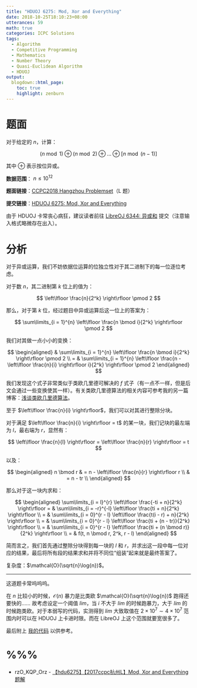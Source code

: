 ```yaml
---
title: "HDUOJ 6275: Mod, Xor and Everything"
date: 2018-10-25T18:10:23+08:00
utterances: 59
math: true
categories: ICPC Solutions
tags: 
  - Algorithm
  - Competitive Programming
  - Mathematics
  - Number Theory
  - Quasi-Euclidean Algorithm
  - HDUOJ
output:
  blogdown::html_page:
    toc: true
    highlight: zenburn
---
```


# 题面

对于给定的 $n$，计算：

$$
(n \bmod 1) \oplus (n \bmod 2) \oplus \dots \oplus [n \bmod (n - 1)]
$$

其中 $\oplus$ 表示按位异或。

**数据范围**： $n \le 10^{12}$

**题面链接**：[CCPC2018 Hangzhou Problemset](http://acm.hdu.edu.cn/downloads/CCPC2018-Hangzhou-ProblemSet.pdf)（L 题）

**提交链接**：[HDUOJ 6275: Mod, Xor and Everything](http://acm.hdu.edu.cn/showproblem.php?pid=6275)

由于 HDUOJ 卡常丧心病狂，建议读者前往 [LibreOJ 6344: 异或和](https://loj.ac/problem/6344) 提交（注意输入格式略微存在出入）。

# 分析

对于异或运算，我们不妨依据位运算的位独立性对于其二进制下的每一位逐位考虑。

对于数 $n$，其二进制第 $k$ 位上的值为：

$$
\left\lfloor \frac{n}{2^k} \right\rfloor \pmod 2
$$

那么，对于第 $k$ 位，经过题目中异或运算后这一位上的答案为：

$$
\sum\limits_{i = 1}^{n} \left\lfloor \frac{n \bmod i}{2^k} \right\rfloor \pmod 2
$$

我们对其做一点小小的变换：

$$
\begin{aligned}
& \sum\limits_{i = 1}^{n} \left\lfloor \frac{n \bmod i}{2^k} \right\rfloor \pmod 2 \\
= & \sum\limits_{i = 1}^{n} \left\lfloor \frac{n - \left\lfloor \frac{n}{i} \right\rfloor i}{2^k} \right\rfloor \pmod 2
\end{aligned}
$$

我们发现这个式子非常类似于类欧几里德可解决的 $f$ 式子（有一点不一样，但是后文会通过一些变换使其一样）。有关类欧几里德算法的相关内容可参考我的另一篇博客：[浅谈类欧几里德算法](https://codgician.me/zh-hans/posts/2018/10/quasi-euclidean-algorithm/)。

至于 $\left\lfloor \frac{n}{i} \right\rfloor$，我们可以对其进行整除分块。

对于满足 $\left\lfloor \frac{n}{i} \right\rfloor = t$ 的某一块，我们记块的最左端为 $l$，最右端为 $r$，显然有：

$$
\left\lfloor \frac{n}{l} \right\rfloor = \left\lfloor \frac{n}{r} \right\rfloor = t
$$

以及：

$$
\begin{aligned}
n \bmod r & = n - \left\lfloor \frac{n}{r} \right\rfloor r \\
& = n - tr \\
\end{aligned}
$$

那么对于这一块内求和：

$$
\begin{aligned}
\sum\limits_{i = l}^{r} \left\lfloor \frac{-ti + n}{2^k} \right\rfloor = & \sum\limits_{i = -r}^{-l} \left\lfloor \frac{ti + n}{2^k} \right\rfloor \\
= & \sum\limits_{i = 0}^{r - l} \left\lfloor \frac{t(i - r) + n}{2^k} \right\rfloor \\
= & \sum\limits_{i = 0}^{r - l} \left\lfloor \frac{ti + (n - tr)}{2^k} \right\rfloor \\
= & \sum\limits_{i = 0}^{r - l} \left\lfloor \frac{ti + (n \bmod r)}{2^k} \right\rfloor \\
= & f(t, n \bmod r, 2^k, r - l)
\end{aligned}
$$

简而言之，我们首先通过整除分块得到每一块的 $l$ 和 $r$，并求出这一段中每一位对应的结果，最后将所有段的结果求和并将不同位“组装”起来就是最终答案了。

复杂度：$\mathcal{O}(\sqrt{n}\log{n})$。

---

这道题卡常呜呜呜。

在 $n$ 比较小的时候，$\mathcal{O}(n)$ 暴力是比类欧 $\mathcal{O}(\sqrt{n}\log{n})$ 跑得还要快的…… 故考虑设定一个阈值 $lim$，当 $i$ 不大于 $lim$ 的时候跑暴力，大于 $lim$ 的时候跑类欧。对于本弱写的代码，实测得到 $lim$ 大致取值在 $2 \times 10^7 \sim 4 \times 10^7$ 范围内时可以在 HDUOJ 上卡进时限。而在 LibreOJ 上这个范围就要宽很多了。

最后附上 [我的代码](https://github.com/codgician/Competitive-Programming/blob/master/HDUOJ/6275/quasi_euclidean.cpp) 以供参考。

# %%%

- rzO_KQP_Orz - [【hdu6275】【2017ccpc杭州L】Mod, Xor and Everything 题解](https://blog.csdn.net/rzO_KQP_Orz/article/details/83120181?utm_source=blogxgwz0)
